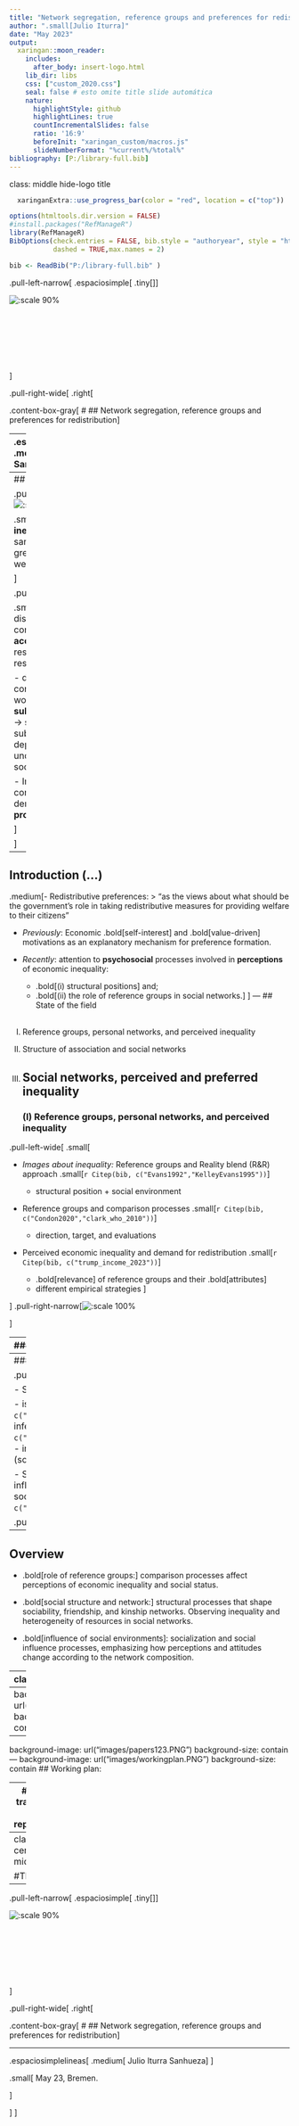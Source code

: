 ```yaml
---
title: "Network segregation, reference groups and preferences for redistribution"
author: ".small[Julio Iturra]"
date: "May 2023"
output:
  xaringan::moon_reader:
    includes:
      after_body: insert-logo.html
    lib_dir: libs
    css: ["custom_2020.css"]
    seal: false # esto omite title slide automática
    nature:
      highlightStyle: github
      highlightLines: true
      countIncrementalSlides: false
      ratio: '16:9'
      beforeInit: "xaringan_custom/macros.js"
      slideNumberFormat: "%current%/%total%"
bibliography: [P:/library-full.bib]        
---
```

class: middle hide-logo title
```r
  xaringanExtra::use_progress_bar(color = "red", location = c("top"))
```

```r
options(htmltools.dir.version = FALSE)
#install.packages("RefManageR")
library(RefManageR)
BibOptions(check.entries = FALSE, bib.style = "authoryear", style = "html",
           dashed = TRUE,max.names = 2)

bib <- ReadBib("P:/library-full.bib" )
```

.pull-left-narrow[
.espaciosimple[
.tiny[]
]

![:scale 90%](images/bigsss-logo.jpeg)
<br><br><br><br><br><br><br><br>
]

.pull-right-wide[
.right[

.content-box-gray[
# 
## Network segregation, reference groups and preferences for redistribution
]

----
.espaciosimplelineas[
.medium[
Julio Iturra Sanhueza
] 
]

.small[
May 23, Bremen.


  ]

]
]
---
## Introduction 

.pull-left[
 ![:scale 100%](https://wir2022.wid.world/www-site/uploads/2021/10/CH2-F2.4.jpg)

.small[
-  Economic **inequality** in rise + sanitary **crisis** $\rightarrow$ greater burden on the welfare system]

]

  .pull-right[

.small[
-  Unequally distributed consequences:
      -  **accumulation** of resources $\rightarrow$ resilience capacity 
   
      -  decline in material conditions  of the working class
      -  **subjective corollary** $\rightarrow$ strengthen subjective economic deprivation and undermine perceived social status

- Increase in public concerns and demands for **welfare provision**  

  ]

]

---
## Introduction (...)

.medium[- Redistributive preferences: 
> "as the views about what should be the government's role in taking redistributive measures for providing welfare to their citizens"

- *Previously*: Economic .bold[self-interest] and .bold[value-driven] motivations as an explanatory mechanism for preference formation.

- *Recently*: attention to **psychosocial** processes involved in **perceptions** of economic inequality:
  - .bold[(i) structural positions] and;
  - .bold[(ii) the role of reference groups in social networks.]
]
---
## State of the field
<br><br>

(I) Reference groups, personal networks, and perceived inequality

(II) Structure of association and social networks

(III) Social networks, perceived and preferred inequality
---
### (I) Reference groups, personal networks, and perceived inequality

.pull-left-wide[
.small[

- *Images about inequality:* Reference groups and Reality blend (R&R) approach .small[`r Citep(bib, c("Evans1992","KelleyEvans1995"))`]
  - structural position + social environment
   
- Reference groups and comparison processes  .small[`r Citep(bib, c("Condon2020","clark_who_2010"))`]
  -  direction, target, and evaluations
  
- Perceived economic inequality and demand for redistribution .small[`r Citep(bib, c("trump_income_2023"))`]

  - .bold[relevance] of reference groups and their .bold[attributes]
  - different empirical strategies 
]

]
.pull-right-narrow[![:scale 100%](images/fig-images-compa.PNG) 

]

---
### (II) Structure of association and networks
  
.pull-right-wide[.medium[
- Positions, association, and tie formation: 
  - Homophily in social networks .small[`r Citep(bib, c("mcpherson_birds_2001"))`]
  - Focused organisations of social ties .small[`r Citep(bib, ("feld_focused_1981"))`]

- Social networks and resources:
  -  Personal and .bold[social resources] .small[`r Citep(bib, c("lin_access_1986"))`] 
   -  .bold[Access] $\rightarrow $structural positions: information/support .small[`r Citep(bib, c("lin_building_2001"))`] 
  
- Class inequality in social networks:  
  - social closure, interests, and distinctive practices  .small[`r Citep(bib, c("wright_relative_1992a","otero_open_2021"))`]
  ]
]

.center[
  .pull-left-narrow[![:scale 90%](images/fig-networks.PNG) 
  ]
]
???

---
### (III) Social networks, perceived and preferred inequality

.pull-left[
.small[

- Social Segregation and inequality perceptions: 

  - isolated environments $\rightarrow$ social distance .small[`r Citep(bib, c("otero_lives_2022","sachweh_moral_2012"))`] 
  - information $\rightarrow$ inferring inequality .small[`r Citep(bib, c("mijs_inequality_2018","lee_homophily_2019","kim_social_2021"))`] 
      - individual (egocentric) $\rightarrow$  "how is my situation?" 
      - structural (sociotropic) $\rightarrow$  "how is society?'"

- Social ties and the demand for redistribution and welfare
  - social influence (closure) .small[`r Citep(bib, c("lindh_missing_2021"))`] 
  - socialisation (family+friends)  .small[`r Citep(bib, c("lee_consider_2023"))`] 
  ]
]

.pull-right[![:scale 95%](images/fig-net-prefer.PNG) ]

---
## Overview

* .bold[role of reference groups:] comparison processes affect perceptions of economic inequality and social status.

* .bold[social structure and network:] structural processes that shape sociability, friendship, and kinship networks.  Observing inequality and heterogeneity of resources in social networks.

* .bold[influence of social environments]: socialization and social influence processes, emphasizing how perceptions and attitudes change according to the network composition.

---
class: middle

.center[
.large[*What is the role of social networks on the preferences for economic redistribution?*
]
]

---
background-image: url("images/model.PNG")
background-size: contain

---
background-image: url("images/papers123.PNG")
background-size: contain
---
background-image: url("images/workingplan.PNG")
background-size: contain
## Working plan:

---
## Open, transparent & reproducible  

* Github repository : https://github.com/orgs/phd-bigsss/repositories
* Open Science Framework: https://osf.io/v9rk7/ 

.center[![:scale 50%](images/repos.PNG)]

---
class: center, middle

#Thank you 

---
.pull-left-narrow[
.espaciosimple[
.tiny[]
]

![:scale 90%](images/bigsss-logo.jpeg)
<br><br><br><br><br><br><br><br>
]

.pull-right-wide[
.right[

.content-box-gray[
# 
## Network segregation, reference groups and preferences for redistribution
]

----
.espaciosimplelineas[
.medium[
Julio Iturra Sanhueza
] 
]

.small[
May 23, Bremen.


  ]

]
]

